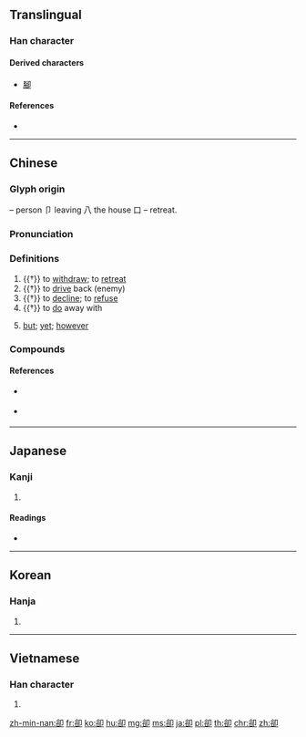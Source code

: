 {{also|却}}
==Translingual==

===Han character===
{{Han char|rn=26|rad=卩|as=07|sn=9|four=87620|canj=CRSL|ids=⿰谷卩}}

====Derived characters====
* [[腳]]

====References====
* {{Han ref|kx=0159.280|dkj=02867|dj=0365.110|hdz=10317.020|uh=537B|ud=21371|bh=AB6F|bd=43887}}

----

==Chinese==
{{zh-forms|s=却}}

===Glyph origin===
{{Han etym}}
{{Han compound|谷|卩|ls=ic}} – person 卩 leaving 八 the house 口 – retreat.

===Pronunciation===
{{zh-pron
|m=què
|c=koek3
|h=pfs=khiok
|mn=khiok
|w=
|mc=y
|oc=y
|ma=y
|cat=v,con
}}

===Definitions===
{{zh-hanzi}}

# {{†}} to [[withdraw]]; to [[retreat]]
# {{†}} to [[drive]] back (enemy)
# {{†}} to [[decline]]; to [[refuse]]
# {{†}} {{lb|zh|particle placed after monosyllabic verbs}} to [[do]] away with
# {{lb|zh|only sentence-medially|literary}} [[but]]; [[yet]]; [[however]]

===Compounds===
{{zh-der|卻纔|卻老|卻略|卻少|卻又|冷卻|卻後|卻不道|卻病|冷卻器|卻是|前卻|免卻|忘卻|卻扇|卻之不恭|卻月|剗卻|卻說|卻不|失卻|卻病延年|卻待|卻行|了卻|卻立|卻步|瞞卻|推卻|擺袖卻金|拚卻|盛情難卻|拒卻|杜門卻掃|望而卻步|拋卻|省卻|拼卻|辭卻|趑趄卻顧|閉關卻掃|謝卻|退卻|除卻|闔門卻掃|閉門卻掃|輕水冷卻}}

====References====
* {{qualifier|Hakka}} {{R:hak:Lau 1997}}
* {{qualifier|Min Nan}} {{thcwd|4718}}

----

==Japanese==

===Kanji===
{{ja-kanji|grade=|rs=卩07}}

# {{alternative form of|却|lang=ja}}

====Readings====
* {{ja-readings|on=[[きゃく]] (kyaku)|kun=[[しりぞく]] (shirizoku), [[しりぞける]] (shirizokeru), [[かえって]] (kaette)}}

----

==Korean==

===Hanja===
{{ko-hanja|hangeul=각|rv=gak|mr=kak}}

# {{defn|lang=ko|sort=卩07}}

----

==Vietnamese==

===Han character===
{{vi-hantu|[[khước]]|rs=卩07}}

# {{defn|lang=vi|sort=卩07}}

[[zh-min-nan:卻]]
[[fr:卻]]
[[ko:卻]]
[[hu:卻]]
[[mg:卻]]
[[ms:卻]]
[[ja:卻]]
[[pl:卻]]
[[th:卻]]
[[chr:卻]]
[[zh:卻]]